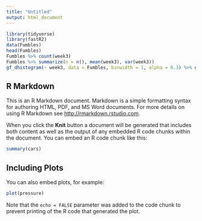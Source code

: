 ```yaml
---
title: "Untitled"
output: html_document
---
```


```r
library(tidyverse)
library(fastR2)
data(Fumbles)
head(Fumbles)
Fumbles %>% count(week3)
Fumbles %>% summarize(n = n(), mean(week3), var(week3))
gf_dhistogram(~ week3, data = Fumbles, binwidth = 1, alpha = 0.3) %>% gf_dist("pois", lambda=mean( ~ week2, data = Fumbles))
```

## R Markdown

This is an R Markdown document. Markdown is a simple formatting syntax for authoring HTML, PDF, and MS Word documents. For more details on using R Markdown see <http://rmarkdown.rstudio.com>.

When you click the **Knit** button a document will be generated that includes both content as well as the output of any embedded R code chunks within the document. You can embed an R code chunk like this:

```r
summary(cars)
```

## Including Plots

You can also embed plots, for example:

```r
plot(pressure)
```

Note that the `echo = FALSE` parameter was added to the code chunk to prevent printing of the R code that generated the plot.
